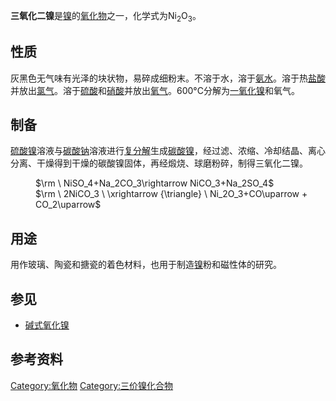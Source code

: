 {{chembox
| Name = 三氧化二镍
| IUPACName = Nickel (III) oxide
| OtherNames = 倍半氧化镍<br />氧化高镍<br />氧化镍(III)
| ImageFile1 = Nickel(III) oxide powder.jpg
| ImageName1 = 三氧化二镍
|Section1={{Chembox Identifiers
| CASNo_Ref = {{cascite|correct|CAS}}
| CASNo = 1314-06-3
| PubChem = 10313272
| SMILES = [Ni+3].[Ni+3].[O-2].[O-2].[O-2]
| EINECS = 215-217-8
| RTECS = QR8420000
  }}
|Section2 = {{Chembox Properties
| Formula = Ni<sub>2</sub>O<sub>3</sub>
| MolarMass = 165.39
| Appearance = 灰黑色无味粉末<ref>[http://www.espimetals.com/msds's/nickeloxideni2o3.pdf MSDS bei ESPI]</ref>
| Density = 4.84 g/cm<sup>3</sup><ref name="biade">{{GESTIS|Name=Nickel(III)-oxid|ZVG=570205|CAS=1314-06-3|Datum=12.08.2007}}</ref>
| Solubility = 难溶<ref Name="biade" />
| MeltingPt = 600 °C (分解为[[一氧化镍|一氧化镍]]和氧气<ref Name="biade" />)
| BoilingPt =
  }}
| Section7 = {{Chembox Hazards
| ExternalMSDS =
| MainHazards =
| EUClass = 有毒 ('''T''')
| RPhrases = {{R43}}, {{R48/23}}, {{R49}}, {{R53}}
| SPhrases = {{S45}}, {{S53}}, {{S61}}
  }}
}}

'''三氧化二镍'''是[[镍|镍]]的[[氧化物|氧化物]]之一，化学式为Ni<sub>2</sub>O<sub>3</sub>。

== 性质 ==

灰黑色无气味有光泽的块状物，易碎成细粉末。不溶于水，溶于[[氨水|氨水]]。溶于热[[盐酸|盐酸]]并放出[[氯气|氯气]]。溶于[[硫酸|硫酸]]和[[硝酸|硝酸]]并放出[[氧气|氧气]]。600°C分解为[[一氧化镍|一氧化镍]]和氧气。

== 制备 ==

[[硫酸镍|硫酸镍]]溶液与[[碳酸钠|碳酸钠]]溶液进行[[复分解|复分解]]生成[[碳酸镍|碳酸镍]]，经过滤、浓缩、冷却结晶、离心分离、干燥得到干燥的碳酸镍固体，再经煅烧、球磨粉碎，制得三氧化二镍。

: <math>\rm \ NiSO_4+Na_2CO_3\rightarrow NiCO_3+Na_2SO_4</math>
: <math>\rm \ 2NiCO_3 \ \xrightarrow {\triangle} \ Ni_2O_3+CO\uparrow + CO_2\uparrow</math>

== 用途 ==

用作玻璃、陶瓷和搪瓷的着色材料，也用于制造[[镍|镍]]粉和磁性体的研究。

== 参见 ==

* [[碱式氧化镍|碱式氧化镍]]

== 参考资料 ==
{{reflist}}

{{镍化合物}}
{{氧化物}}

[[Category:氧化物|Category:氧化物]]
[[Category:三价镍化合物|Category:三价镍化合物]]